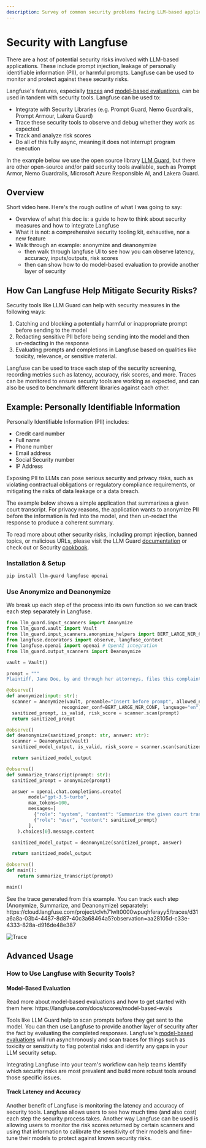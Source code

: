 ```yaml
---
description: Survey of common security problems facing LLM-based applications and how to use Langfuse to trace, prevent, and evaluate security risks.
---
```


# Security with Langfuse

There are a host of potential security risks involved with LLM-based applications. These include prompt injection, leakage of personally identifiable information (PII), or harmful prompts. Langfuse can be used to monitor and protect against these security risks.

Langfuse's features, especially [traces](https://langfuse.com/docs/tracing) and [model-based evaluations](https://langfuse.com/docs/scores/overview), can be used in tandem with security tools. Langfuse can be used to:

- Integrate with Security Libraries (e.g. Prompt Guard, Nemo Guardrails, Prompt Armour, Lakera Guard)
- Trace these security tools to observe and debug whether they work as expected
- Track and analyze risk scores
- Do all of this fully async, meaning it does not interrupt program execution

In the example below we use the open source library [LLM Guard](https://llm-guard.com/), but there are other open-source and/or paid security tools available, such as Prompt Armor, Nemo Guardrails, Microsoft Azure Responsible AI, and Lakera Guard.

## Overview

Short video here. Here's the rough outline of what I was going to say:
- Overview of what this doc is: a guide to how to think about security measures and how to integrate Langfuse
- What it is not: a comprehensive security tooling kit, exhaustive, nor a new feature
- Walk through an example: anonymize and deanonymize
  - then walk through langfuse UI to see how you can observe latency, accuracy, inputs/outputs, risk scores
  - then can show how to do model-based evaluation to provide another layer of security

## How Can Langfuse Help Mitigate Security Risks?

Security tools like LLM Guard can help with security measures in the following ways:

1. Catching and blocking a potentially harmful or inappropriate prompt before sending to the model
2. Redacting sensitive PII before being sending into the model and then un-redacting in the response
3. Evaluating prompts and completions in Langfuse based on qualities like toxicity, relevance, or sensitive material.

Langfuse can be used to trace each step of the security screening, recording metrics such as latency, accuracy, risk scores, and more. Traces can be monitored to ensure security tools are working as expected, and can also be used to benchmark different libraries against each other.

## Example: Personally Identifiable Information

Personally Identifiable Information (PII) includes:

- Credit card number
- Full name
- Phone number
- Email address
- Social Security number
- IP Address

Exposing PII to LLMs can pose serious security and privacy risks, such as violating contractual obligations or regulatory compliance requirements, or mitigating the risks of data leakage or a data breach.

The example below shows a simple application that summarizes a given court transcript. For privacy reasons, the application wants to anonymize PII before the information is fed into the model, and then un-redact the response to produce a coherent summary.

To read more about other security risks, including prompt injection, banned topics, or malicious URLs, please visit the LLM Guard [documentation](https://llm-guard.com/) or check out or Security [cookbook](/cookbook/security.ipynb).

### Installation & Setup

```sh
pip install llm-guard langfuse openai
```

### Use Anonymize and Deanonymize

We break up each step of the process into its own function so we can track each step separately in Langfuse.

```python
from llm_guard.input_scanners import Anonymize
from llm_guard.vault import Vault
from llm_guard.input_scanners.anonymize_helpers import BERT_LARGE_NER_CONF
from langfuse.decorators import observe, langfuse_context
from langfuse.openai import openai # OpenAI integration
from llm_guard.output_scanners import Deanonymize

vault = Vault()

prompt = """
Plaintiff, Jane Doe, by and through her attorneys, files this complaint against Defendant, Big Corporation, and alleges upon information and belief, except for those allegations pertaining to personal knowledge, that on or about July 15, 2023, at the Defendant's manufacturing facility located at 123 Industrial Way, Springfield, Illinois, Defendant negligently failed to maintain safe working conditions, leading to Plaintiff suffering severe and permanent injuries. As a direct and proximate result of Defendant's negligence, Plaintiff has endured significant physical pain, emotional distress, and financial hardship due to medical expenses and loss of income. Plaintiff seeks compensatory damages, punitive damages, and any other relief the Court deems just and proper."""

@observe()
def anonymize(input: str):
  scanner = Anonymize(vault, preamble="Insert before prompt", allowed_names=[], hidden_names=["Test LLC"],
                    recognizer_conf=BERT_LARGE_NER_CONF, language="en")
  sanitized_prompt, is_valid, risk_score = scanner.scan(prompt)
  return sanitized_prompt

@observe()
def deanonymize(sanitized_prompt: str, answer: str):
  scanner = Deanonymize(vault)
  sanitized_model_output, is_valid, risk_score = scanner.scan(sanitized_prompt, answer)

  return sanitized_model_output

@observe()
def summarize_transcript(prompt: str):
  sanitized_prompt = anonymize(prompt)

  answer = openai.chat.completions.create(
        model="gpt-3.5-turbo",
        max_tokens=100,
        messages=[
          {"role": "system", "content": "Summarize the given court transcript."},
          {"role": "user", "content": sanitized_prompt}
        ],
    ).choices[0].message.content

  sanitized_model_output = deanonymize(sanitized_prompt, answer)

  return sanitized_model_output

@observe()
def main():
    return summarize_transcript(prompt)

main()
```

<Callout type="info">
  See the trace generated from this example. You can track each step (Anonymize, Summarize, and Deanonymize) separately: https://cloud.langfuse.com/project/clvh71wlt0000wpuqhferayy5/traces/d31a6a8a-03b4-4487-8d87-40c3a68464a5?observation=aa28105d-c33e-4333-828a-d916de48e387
</Callout>

![Trace](../../public/images/docs/security-docs-trace.png)

## Advanced Usage

### How to Use Langfuse with Security Tools?

#### Model-Based Evaluation

<Callout type="info">
  Read more about model-based evaluations and how to get started with them here: https://langfuse.com/docs/scores/model-based-evals
</Callout>

Tools like LLM Guard help to scan prompts before they get sent to the model. You can then use Langfuse to provide another layer of security after the fact by evaluating the completed responses. Langfuse's [model-based evaluations](https://langfuse.com/docs/scores/model-based-evals) will run asynchronously and scan traces for things such as toxicity or sensitivity to flag potential risks and identify any gaps in your LLM security setup.

Integrating Langfuse into your team's workflow can help teams identify which security risks are most prevalent and build more robust tools around those specific issues.

#### Track Latency and Accuracy

Another benefit of Langfuse is monitoring the latency and accuracy of security tools. Langfuse allows users to see how much time (and also cost) each step the security process takes. Another way Langfuse can be used is allowing users to monitor the risk scores returned by certain scanners and using that information to calibrate the sensitivity of their models and fine-tune their models to protect against known security risks.